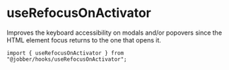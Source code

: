 
# useRefocusOnActivator

Improves the keyboard accessibility on modals and/or popovers since the HTML
element focus returns to the one that opens it.

```tsx
import { useRefocusOnActivator } from "@jobber/hooks/useRefocusOnActivator";
```

<Canvas>
  <UseRefocusOnActivator />
</Canvas>

